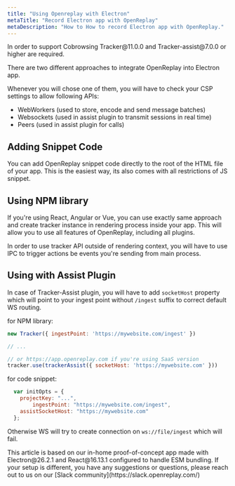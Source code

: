 ```yaml
---
title: "Using Openreplay with Electron"
metaTitle: "Record Electron app with OpenReplay"
metaDescription: "How to How to record Electron app with OpenReplay."
---
```


<Aside type="caution">
	In order to support Cobrowsing Tracker@11.0.0 and Tracker-assist@7.0.0 or higher are required.
</Aside>

There are two different approaches to integrate OpenReplay into Electron app.

Whenever you will chose one of them, you will have to check your CSP settings to allow following APIs:
- WebWorkers (used to store, encode and send message batches)
- Websockets (used in assist plugin to transmit sessions in real time)
- Peers (used in assist plugin for calls)

## Adding Snippet Code

You can add OpenReplay snippet code  directly to the root of the HTML file of your app.
This is the easiest way, its also comes with all restrictions of JS snippet.

## Using NPM library

If you're using React, Angular or Vue, you can use exactly same approach and create tracker instance in rendering
process inside your app. This will allow you to use all features of OpenReplay, including all plugins.

In order to use tracker API outside of rendering context, you will have to use IPC to trigger actions be events
you're sending from main process.

## Using with Assist Plugin


In case of Tracker-Assist plugin, you will have to add `socketHost` property which will point to your ingest point
without `/ingest` suffix to correct default WS routing.

for NPM library:
```js
new Tracker({ ingestPoint: 'https://mywebsite.com/ingest' })

// ...

// or https://app.openreplay.com if you're using SaaS version
tracker.use(trackerAssist({ socketHost: 'https://mywebsite.com' }))
```

for code snippet:
```js
  var initOpts = {
    projectKey: "...",
		ingestPoint: "https://mywebsite.com/ingest",
    assistSocketHost: "https://mywebsite.com"
  };
```

Otherwise WS will try to create connection on `ws://file/ingest` which will fail.

<Aside type="tip">
	This article is based on our in-home proof-of-concept app made with Electron@26.2.1 and React@16.13.1 configured
	to handle ESM bundling. If your setup is different, you have any suggestions or questions, please reach out to us on
	our
	[Slack community](https://slack.openreplay.com/)
</Aside>
